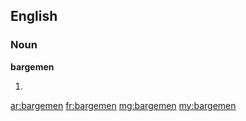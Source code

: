 ==English==

===Noun===
'''bargemen'''

# {{plural of|[[bargeman]]}}

[[ar:bargemen]]
[[fr:bargemen]]
[[mg:bargemen]]
[[my:bargemen]]